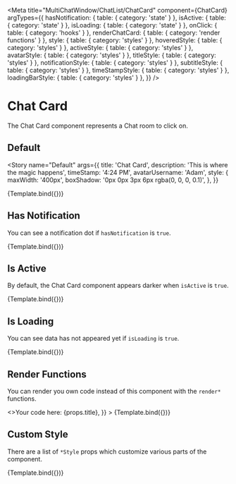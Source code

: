 

<Meta
  title="MultiChatWindow/ChatList/ChatCard"
  component={ChatCard}
  argTypes={{
    hasNotification: { table: { category: 'state' } },
    isActive: { table: { category: 'state' } },
    isLoading: { table: { category: 'state' } },
    onClick: { table: { category: 'hooks' } },
    renderChatCard: { table: { category: 'render functions' } },
    style: { table: { category: 'styles' } },
    hoveredStyle: { table: { category: 'styles' } },
    activeStyle: { table: { category: 'styles' } },
    avatarStyle: { table: { category: 'styles' } },
    titleStyle: { table: { category: 'styles' } },
    notificationStyle: { table: { category: 'styles' } },
    subtitleStyle: { table: { category: 'styles' } },
    timeStampStyle: { table: { category: 'styles' } },
    loadingBarStyle: { table: { category: 'styles' } },
  }}
/>


# Chat Card

The Chat Card component represents a Chat room to click on.

## Default

<Story
  name="Default"
  args={{
    title: 'Chat Card',
    description: 'This is where the magic happens',
    timeStamp: '4:24 PM',
    avatarUsername: 'Adam',
    style: {
      maxWidth: '400px',
      boxShadow: '0px 0px 3px 6px rgba(0, 0, 0, 0.1)',
    },
  }}
>
  {Template.bind({})}
</Story>

<ArgsTable story="Default" />

## Has Notification

You can see a notification dot if `hasNotification` is `true`.

<Canvas>
  <Story
    name="Has Notification"
    args={{
      avatarUsername: 'Adam',
      title: 'Notification Card',
      description: 'Alert alert!!!',
      timeStamp: 'Tues',
      hasNotification: true,
      style: {
        maxWidth: '400px',
        boxShadow: '0px 0px 3px 6px rgba(0, 0, 0, 0.1)',
      },
    }}
  >
    {Template.bind({})}
  </Story>
</Canvas>

## Is Active

By default, the Chat Card component appears darker when `isActive` is `true`.

<Canvas>
  <Story
    name="Is Active"
    args={{
      avatarUsername: 'Adam',
      title: 'Active Chat Card',
      description: 'You are in this chat now...',
      timeStamp: '12:59 PM',
      isActive: true,
      style: {
        maxWidth: '400px',
      },
    }}
  >
    {Template.bind({})}
  </Story>
</Canvas>

## Is Loading

You can see data has not appeared yet if `isLoading` is `true`.

<Canvas>
  <Story
    name="Is Loading"
    args={{
      avatarUsername: 'Adam',
      title: 'Notification Card',
      description: 'Alert alert!!!',
      timeStamp: 'Tues',
      isLoading: true,
      style: {
        maxWidth: '400px',
        boxShadow: '0px 0px 3px 6px rgba(0, 0, 0, 0.1)',
      },
    }}
  >
    {Template.bind({})}
  </Story>
</Canvas>

## Render Functions

You can render you own code instead of this component with the `render*` functions.

<Canvas>
  <Story
    name="Render Functions"
    args={{
      avatarUsername: 'Adam',
      title: 'Notification Card',
      description: 'Alert alert!!!',
      timeStamp: 'Tues',
      renderChatCard: (props) => <>Your code here: {props.title}</>,
    }}
  >
    {Template.bind({})}
  </Story>
</Canvas>

## Custom Style

There are a list of `*Style` props which customize various parts of the component.

<Canvas>
  <Story
    name="Custom Style"
    args={{
      title: 'Notification Card',
      description: 'Alert alert!!!',
      timeStamp: 'Tues',
      hasNotification: true,
      style: {
        maxWidth: '400px',
        border: '2px solid red',
      },
      hoveredStyle: { border: '2px solid lime' },
      activeStyle: { border: '2px solid pink' },
      avatarStyle: { border: '2px solid grey' },
      titleStyle: { border: '2px solid blue' },
      notificationStyle: { border: '2px solid deeppink' },
      subtitleStyle: { border: '2px solid green' },
      timeStampStyle: { border: '2px solid orange' },
      loadingBarStyle: { border: '2px solid purple' },
    }}
  >
    {Template.bind({})}
  </Story>
</Canvas>
